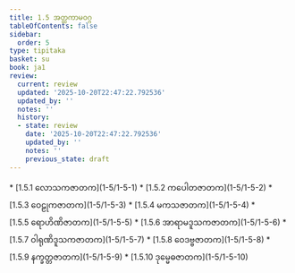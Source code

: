 ```yaml
---
title: 1.5 အတ္ထကာမဝဂ္ဂ
tableOfContents: false
sidebar:
  order: 5
type: tipitaka
basket: su
book: ja1
review:
  current: review
  updated: '2025-10-20T22:47:22.792536'
  updated_by: ''
  notes: ''
  history:
  - state: review
    date: '2025-10-20T22:47:22.792536'
    updated_by: ''
    notes: ''
    previous_state: draft
---
```



<DynamicBreadcrumb />


<ReviewStatus review={frontmatter.review} showDetails={true} />

<HypothesisAnnotation frontmatter={frontmatter} />



<TableOfContents book="ja1" section="1.5">
* [1.5.1 လောသကဇာတက](1-5/1-5-1)
* [1.5.2 ကပေါတဇာတက](1-5/1-5-2)
* [1.5.3 ဝေဠုကဇာတက](1-5/1-5-3)
* [1.5.4 မကသဇာတက](1-5/1-5-4)
* [1.5.5 ရောဟိဏိဇာတက](1-5/1-5-5)
* [1.5.6 အာရာမဒူသကဇာတက](1-5/1-5-6)
* [1.5.7 ဝါရုဏိဒူသကဇာတက](1-5/1-5-7)
* [1.5.8 ဝေဒဗ္ဗဇာတက](1-5/1-5-8)
* [1.5.9 နက္ခတ္တဇာတက](1-5/1-5-9)
* [1.5.10 ဒုမ္မေဓဇာတက](1-5/1-5-10)
</TableOfContents>
